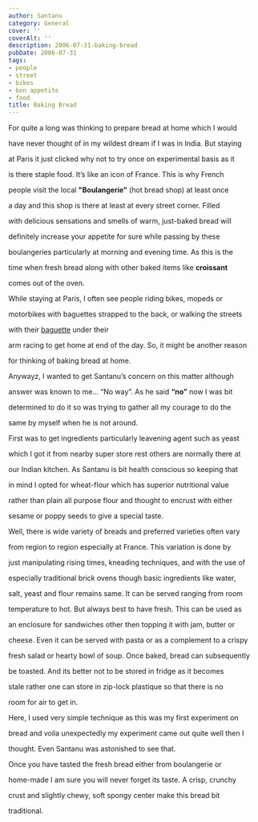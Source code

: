 ```yaml
---
author: Santanu
category: General
cover: ''
coverAlt: ''
description: 2006-07-31-baking-bread
pubDate: 2006-07-31
tags:
- people
- street
- bikes
- bon appetite
- food
title: Baking Bread
---
```


For quite a long was thinking to prepare bread at home which I would

have never thought of in my wildest dream if I was in India. But staying

at Paris it just clicked why not to try once on experimental basis as it

is there staple food. It’s like an icon of France. This is why French

people visit the local **"Boulangerie"** (hot bread shop) at least once

a day and this shop is there at least at every street corner. Filled

with delicious sensations and smells of warm, just-baked bread will

definitely increase your appetite for sure while passing by these

boulangeries particularly at morning and evening time. As this is the

time when fresh bread along with other baked items like **croissant**

comes out of the oven.



While staying at Paris, I often see people riding bikes, mopeds or

motorbikes with baguettes strapped to the back, or walking the streets

with their [baguette](http://en.wikipedia.org/wiki/baguette) under their

arm racing to get home at end of the day. So, it might be another reason

for thinking of baking bread at home.



Anywayz, I wanted to get Santanu’s concern on this matter although

answer was known to me… “No way”. As he said **“no”** now I was bit

determined to do it so was trying to gather all my courage to do the

same by myself when he is not around.



First was to get ingredients particularly leavening agent such as yeast

which I got it from nearby super store rest others are normally there at

our Indian kitchen. As Santanu is bit health conscious so keeping that

in mind I opted for wheat-flour which has superior nutritional value

rather than plain all purpose flour and thought to encrust with either

sesame or poppy seeds to give a special taste.



  







Well, there is wide variety of breads and preferred varieties often vary

from region to region especially at France. This variation is done by

just manipulating rising times, kneading techniques, and with the use of

especially traditional brick ovens though basic ingredients like water,

salt, yeast and flour remains same. It can be served ranging from room

temperature to hot. But always best to have fresh. This can be used as

an enclosure for sandwiches other then topping it with jam, butter or

cheese. Even it can be served with pasta or as a complement to a crispy

fresh salad or hearty bowl of soup. Once baked, bread can subsequently

be toasted. And its better not to be stored in fridge as it becomes

stale rather one can store in zip-lock plastique so that there is no

room for air to get in.



Here, I used very simple technique as this was my first experiment on

bread and voila unexpectedly my experiment came out quite well then I

thought. Even Santanu was astonished to see that.



Once you have tasted the fresh bread either from boulangerie or

home-made I am sure you will never forget its taste. A crisp, crunchy

crust and slightly chewy, soft spongy center make this bread bit

traditional.